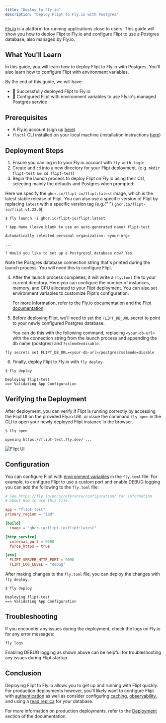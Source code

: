 ```yaml
---
title: "Deploy to Fly.io"
description: "Deploy Flipt to Fly.io with Postgres"
---
```


[Fly.io](https://fly.io) is a platform for running applications close to users. This guide will show you how to deploy Flipt to Fly.io and configure Flipt to use a Postgres database, also managed by Fly.io.

## What You'll Learn

In this guide, you will learn how to deploy Flipt to Fly.io with Postgres. You'll also learn how to configure Flipt with environment variables.

By the end of this guide, we will have:

- 🚀 Successfully deployed Flipt to Fly.io
- 🐘 Configured Flipt with environment variables to use Fly.io's managed Postgres service

## Prerequisites

- A Fly.io account (sign up [here](https://fly.io))
- `flyctl` CLI installed on your local machine (installation instructions [here](https://fly.io/docs/getting-started/installing-flyctl/))

## Deployment Steps

1. Ensure you can log in to your Fly.io account with `fly auth login`.
2. Create and `cd` into a new directory for your Flipt deployment. (e.g. `mkdir flipt-test && cd flipt-test`)
3. Begin the launch process to deploy Flipt on Fly.io using their CLI, selecting mainly the defaults and Postgres when prompted:

<Tip>
  Here we specify the <code>ghcr.io/flipt-io/flipt:latest</code> image, which is
  the latest stable release of Flipt. You can also use a specific version of
  Flipt by replacing <code>latest</code> with a specific version tag (e.g.{" "}
  <code>ghcr.io/flipt-io/flipt:v1.23.0</code>).
</Tip>

```console
$ fly launch -i ghcr.io/flipt-io/flipt:latest

? App Name (leave blank to use an auto-generated name) flipt-test

Automatically selected personal organization: <your-org>

...

? Would you like to set up a Postgresql database now? Yes
```

<Warning>
  Note the Postgres database connection string that's printed during the launch
  process. You will need this to configure Flipt.
</Warning>

4. After the launch process completes, it will write a `fly.toml` file to your current directory. Here you can configure the number of instances, memory, and CPU allocated to your Flipt deployment. You can also set environment variables to customize Flipt's configuration.

   For more information, refer to the [Fly.io documentation](https://fly.io/docs/reference/configuration/) and the [Flipt documentation](/configuration/overview).

5. Before deploying Flipt, we'll need to set the `FLIPT_DB_URL` secret to point to your newly configured Postgres database.

   You can do this with the following command, replacing `<your-db-url>` with the connection string from the launch process and appending the db name (postgres) and `?sslmode=disable`:

```console
fly secrets set FLIPT_DB_URL=<your-db-url>/postgres?sslmode=disable
```

6. Finally, deploy Flipt to Fly.io with `fly deploy`.

```console
$ fly deploy

Deploying flipt-test
==> Validating App Configuration
```

## Verifying the Deployment

After deployment, you can verify if Flipt is running correctly by accessing the Flipt UI on the provided Fly.io URL or issue the command `fly open` in the CLI to open your newly deployed Flipt instance in the browser.

```console
$ fly open

opening https://flipt-test.fly.dev/ ...
```

![Flipt UI](/images/guides/deploy-to-flyio/flipt.png)

## Configuration

You can configure Flipt with [environment variables](/configuration/overview#environment-variables) in the `fly.toml` file. For example, to configure Flipt to use a custom port and enable DEBUG logging you can add the following to the `fly.toml` file:

```toml fly.toml
# See https://fly.io/docs/reference/configuration/ for information
# about how to use this file.

app = "flipt-test"
primary_region = "iad"

[build]
  image = "ghcr.io/flipt-io/flipt:latest"

[http_service]
  internal_port = 9090
  force_https = true

[env]
  FLIPT_SERVER_HTTP_PORT = 9090
  FLIPT_LOG_LEVEL = "debug"
```

After making changes to the `fly.toml` file, you can deploy the changes with `fly deploy`.

```console
$ fly deploy

Deploying flipt-test
==> Validating App Configuration
```

## Troubleshooting

If you encounter any issues during the deployment, check the logs on Fly.io for any error messages:

```console
fly logs
```

Enabling DEBUG logging as shown above can be helpful for troubleshooting any issues during Flipt startup.

## Conclusion

Deploying Flipt to Fly.io allows you to get up and running with Flipt quickly. For production deployments however, you'll likely want to configure Flipt with [authentication](/configuration/authentication) as well as consider configuring [caching](/configuration/storage#caching), [observability](/configuration/observability), and using a [read replica](https://fly.io/docs/postgres/advanced-guides/high-availability-and-global-replication/) for your database.

For more information on production deployments, refer to the [Deployment](/operations/deployment) section of the documentation.
